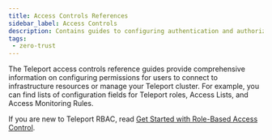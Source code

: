 ```yaml
---
title: Access Controls References
sidebar_label: Access Controls
description: Contains guides to configuring authentication and authorization in Teleport.
tags:
 - zero-trust
---
```


The Teleport access controls reference guides provide comprehensive information
on configuring permissions for users to connect to infrastructure resources or
manage your Teleport cluster. For example, you can find lists of configuration
fields for Teleport roles, Access Lists, and Access Monitoring Rules. 

If you are new to Teleport RBAC, read [Get Started with Role-Based Access
Control](../../zero-trust-access/rbac-get-started/rbac-get-started.mdx).

<DocCardList />
